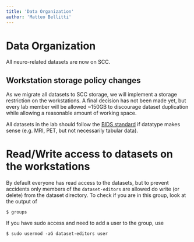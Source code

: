 ```yaml
---
title: 'Data Organization'
author: 'Matteo Bellitti' 
---
```

# Data Organization
All neuro-related datasets are now on SCC.

::: {.callout-important}
# Workstation storage policy changes 
As we migrate all datasets to SCC storage, we will implement a storage restriction on the workstations. A final decision has not been made yet, but every lab member will be allowed ~150GB to discourage dataset duplication while allowing a reasonable amount of working space.
:::

All datasets in the lab should follow the [BIDS standard](https://bids-specification.readthedocs.io/en/stable/index.html) if datatype makes sense (e.g. MRI, PET, but not necessarily tabular data). 

# Read/Write access to datasets on the workstations
By default everyone has read access to the datasets, but to prevent accidents only members of the `dataset-editors` are allowed do write (or delete) from the dataset directory. To check if you are in this group, look at the output of
```
$ groups
```
If you have sudo access and need to add a user to the group, use 
```
$ sudo usermod -aG dataset-editors user
```

